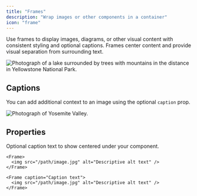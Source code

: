 ```yaml
---
title: "Frames"
description: "Wrap images or other components in a container"
icon: "frame"
---
```


Use frames to display images, diagrams, or other visual content with consistent styling and optional captions. Frames center content and provide visual separation from surrounding text.

<Frame>
  <img src="https://mintlify-assets.b-cdn.net/yellowstone.jpeg" alt="Photograph of a lake surrounded by trees with mountains in the distance in Yellowstone National Park." />
</Frame>

## Captions

You can add additional context to an image using the optional `caption` prop.

<Frame caption="Yosemite National Park is visited by over 3.5 million people every year">
  <img src="https://mintlify-assets.b-cdn.net/yosemite.jpg" alt="Photograph of Yosemite Valley." />
</Frame>

## Properties

<ResponseField name="caption" type="string">
  Optional caption text to show centered under your component.
</ResponseField>

<CodeGroup>

```mdx Frame
<Frame>
  <img src="/path/image.jpg" alt="Descriptive alt text" />
</Frame>
```

```mdx Frame with a caption
<Frame caption="Caption text">
  <img src="/path/image.jpg" alt="Descriptive alt text" />
</Frame>
```
</CodeGroup>
